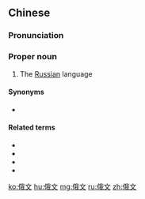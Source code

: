 ==Chinese==
{{zh-forms}}

===Pronunciation===
{{zh-pron
|m=Éwén
|c=ngo4 man4-2
|mn=Gô-bûn
|cat=pn
}}

===Proper noun===
{{zh-proper noun}}

# The [[Russian]] language

====Synonyms====
* {{zh-l|俄語|tr=Éyǔ}}

====Related terms====
* {{zh-l|俄羅斯}}
* {{zh-l|俄羅斯人|tr=Éluósīrén}}
* {{zh-l|俄國}}
* {{zh-l|俄國人|tr=Éguórén}}

{{zh-cat|Languages}}

[[ko:俄文]]
[[hu:俄文]]
[[mg:俄文]]
[[ru:俄文]]
[[zh:俄文]]